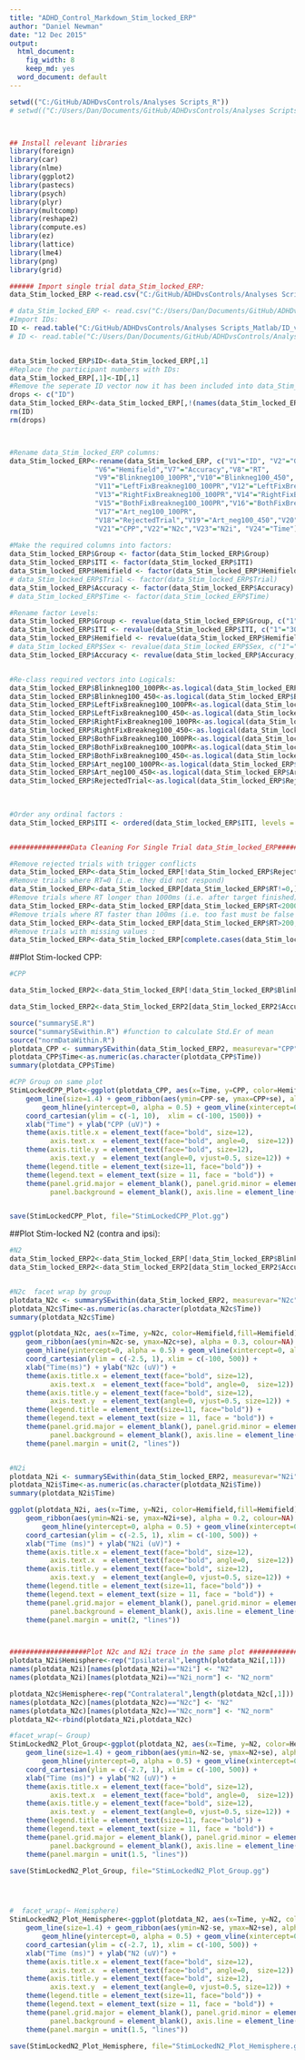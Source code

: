 ```yaml
---
title: "ADHD_Control_Markdown_Stim_locked_ERP"
author: "Daniel Newman"
date: "12 Dec 2015"
output:
  html_document:
    fig_width: 8
    keep_md: yes
  word_document: default
---
```




```r

setwd(("C:/GitHub/ADHDvsControls/Analyses Scripts_R"))
# setwd(("C:/Users/Dan/Documents/GitHub/ADHDvsControls/Analyses Scripts_R"))



## Install relevant libraries 
library(foreign)
library(car)
library(nlme)
library(ggplot2)
library(pastecs)
library(psych)
library(plyr)
library(multcomp)
library(reshape2)
library(compute.es)
library(ez)
library(lattice)
library(lme4)
library(png)
library(grid)

###### Import single trial data_Stim_locked_ERP:
data_Stim_locked_ERP <-read.csv("C:/GitHub/ADHDvsControls/Analyses Scripts_Matlab/master_matrix_R_Stim_locked_ERP.csv", header=FALSE)

# data_Stim_locked_ERP <- read.csv("C:/Users/Dan/Documents/GitHub/ADHDvsControls/Analyses Scripts_Matlab/master_matrix_R_Stim_locked_ERP.csv", header=FALSE)
#Import IDs:
ID <- read.table("C:/GitHub/ADHDvsControls/Analyses Scripts_Matlab/ID_vector_Stim_locked_ERP.csv", quote="\"")
# ID <- read.table("C:/Users/Dan/Documents/GitHub/ADHDvsControls/Analyses Scripts_Matlab/ID_vector_Stim_locked_ERP.csv", quote="\"")


data_Stim_locked_ERP$ID<-data_Stim_locked_ERP[,1]
#Replace the participant numbers with IDs:
data_Stim_locked_ERP[,1]<-ID[,1]
#Remove the seperate ID vector now it has been included into data_Stim_locked_ERP dataframe
drops <- c("ID")
data_Stim_locked_ERP<-data_Stim_locked_ERP[,!(names(data_Stim_locked_ERP) %in% drops)]
rm(ID)
rm(drops)



#Rename data_Stim_locked_ERP columns:
data_Stim_locked_ERP<-rename(data_Stim_locked_ERP, c("V1"="ID", "V2"="Group","V3"="TotalTrialNumber","V4"="Trial","V5"="ITI",
                     "V6"="Hemifield","V7"="Accuracy","V8"="RT",
                     "V9"="Blinkneg100_100PR","V10"="Blinkneg100_450",
                     "V11"="LeftFixBreakneg100_100PR","V12"="LeftFixBreakneg100_450",
                     "V13"="RightFixBreakneg100_100PR","V14"="RightFixBreakneg100_450",
                     "V15"="BothFixBreakneg100_100PR","V16"="BothFixBreakneg100_450",
                     "V17"="Art_neg100_100PR",
                     "V18"="RejectedTrial","V19"="Art_neg100_450","V20"="PupilDiameter",
                     "V21"="CPP","V22"="N2c","V23"="N2i", "V24"="Time")) #, "V30"="Time"
             
#Make the required columns into factors:
data_Stim_locked_ERP$Group <- factor(data_Stim_locked_ERP$Group)
data_Stim_locked_ERP$ITI <- factor(data_Stim_locked_ERP$ITI)
data_Stim_locked_ERP$Hemifield <- factor(data_Stim_locked_ERP$Hemifield)
# data_Stim_locked_ERP$Trial <- factor(data_Stim_locked_ERP$Trial)
data_Stim_locked_ERP$Accuracy <- factor(data_Stim_locked_ERP$Accuracy)
# data_Stim_locked_ERP$Time <- factor(data_Stim_locked_ERP$Time)

#Rename factor Levels:
data_Stim_locked_ERP$Group <- revalue(data_Stim_locked_ERP$Group, c("1"="ADHD", "2"="Control"))
data_Stim_locked_ERP$ITI <- revalue(data_Stim_locked_ERP$ITI, c("1"="3060ms", "2"="5170ms", "3"="7290ms"))
data_Stim_locked_ERP$Hemifield <- revalue(data_Stim_locked_ERP$Hemifield, c("1"="Left", "2"="Right"))
# data_Stim_locked_ERP$Sex <- revalue(data_Stim_locked_ERP$Sex, c("1"="Male", "2"="Female"))
data_Stim_locked_ERP$Accuracy <- revalue(data_Stim_locked_ERP$Accuracy, c("1"="Hit", "0"="Miss"))


#Re-class required vectors into Logicals:
data_Stim_locked_ERP$Blinkneg100_100PR<-as.logical(data_Stim_locked_ERP$Blinkneg100_100PR)
data_Stim_locked_ERP$Blinkneg100_450<-as.logical(data_Stim_locked_ERP$Blinkneg100_450)
data_Stim_locked_ERP$LeftFixBreakneg100_100PR<-as.logical(data_Stim_locked_ERP$LeftFixBreakneg100_100PR)
data_Stim_locked_ERP$LeftFixBreakneg100_450<-as.logical(data_Stim_locked_ERP$LeftFixBreakneg100_450)
data_Stim_locked_ERP$RightFixBreakneg100_100PR<-as.logical(data_Stim_locked_ERP$RightFixBreakneg100_100PR)
data_Stim_locked_ERP$RightFixBreakneg100_450<-as.logical(data_Stim_locked_ERP$RightFixBreakneg100_450)
data_Stim_locked_ERP$BothFixBreakneg100_100PR<-as.logical(data_Stim_locked_ERP$BothFixBreakneg100_100PR)
data_Stim_locked_ERP$BothFixBreakneg100_100PR<-as.logical(data_Stim_locked_ERP$BothFixBreakneg100_100PR)
data_Stim_locked_ERP$BothFixBreakneg100_450<-as.logical(data_Stim_locked_ERP$BothFixBreakneg100_450)
data_Stim_locked_ERP$Art_neg100_100PR<-as.logical(data_Stim_locked_ERP$Art_neg100_100PR)
data_Stim_locked_ERP$Art_neg100_450<-as.logical(data_Stim_locked_ERP$Art_neg100_450)
data_Stim_locked_ERP$RejectedTrial<-as.logical(data_Stim_locked_ERP$RejectedTrial)

                     
                     
#Order any ordinal factors :
data_Stim_locked_ERP$ITI <- ordered(data_Stim_locked_ERP$ITI, levels = c("3060ms", "5170ms", "7290ms"))  


###############Data Cleaning For Single Trial data_Stim_locked_ERP######################

#Remove rejected trials with trigger conflicts 
data_Stim_locked_ERP<-data_Stim_locked_ERP[!data_Stim_locked_ERP$RejectedTrial,]
#Remove trials where RT=0 (i.e. they did not respond)
data_Stim_locked_ERP<-data_Stim_locked_ERP[data_Stim_locked_ERP$RT!=0,]
#Remove trials where RT longer than 1000ms (i.e. after target finished)
data_Stim_locked_ERP<-data_Stim_locked_ERP[data_Stim_locked_ERP$RT<2000,]
#Remove trials where RT faster than 100ms (i.e. too fast must be false alarm)
data_Stim_locked_ERP<-data_Stim_locked_ERP[data_Stim_locked_ERP$RT>200,]
#Remove trials with missing values :
data_Stim_locked_ERP<-data_Stim_locked_ERP[complete.cases(data_Stim_locked_ERP),] 


```



##Plot Stim-locked CPP:

```r

#CPP

data_Stim_locked_ERP2<-data_Stim_locked_ERP[!data_Stim_locked_ERP$Blinkneg100_100PR & !data_Stim_locked_ERP$LeftFixBreakneg100_100PR & !data_Stim_locked_ERP$RightFixBreakneg100_100PR & !data_Stim_locked_ERP$Art_neg100_100PR & !data_Stim_locked_ERP$BothFixBreakneg100_100PR, ]

data_Stim_locked_ERP2<-data_Stim_locked_ERP2[data_Stim_locked_ERP2$Accuracy=="Hit",]

source("summarySE.R") 
source("summarySEwithin.R") #function to calculate Std.Er of mean
source("normDataWithin.R")
plotdata_CPP <- summarySEwithin(data_Stim_locked_ERP2, measurevar="CPP", betweenvars=c("Group"), withinvars=c("Time", "Hemifield"), idvar="ID")
plotdata_CPP$Time<-as.numeric(as.character(plotdata_CPP$Time))
summary(plotdata_CPP$Time)

#CPP Group on same plot
StimLockedCPP_Plot<-ggplot(plotdata_CPP, aes(x=Time, y=CPP, color=Hemifield,fill=Hemifield, linetype=Group)) + 
    geom_line(size=1.4) + geom_ribbon(aes(ymin=CPP-se, ymax=CPP+se), alpha = 0.3, colour=NA) + #geom_errorbar(aes(ymin=CPP-se, ymax=CPP+se), alpha = 0.1) +  
        geom_hline(yintercept=0, alpha = 0.5) + geom_vline(xintercept=0, alpha = 0.5) +   
    coord_cartesian(ylim = c(-1, 10),  xlim = c(-100, 1500)) +
    xlab("Time") + ylab("CPP (uV)") +
    theme(axis.title.x = element_text(face="bold", size=12),
          axis.text.x  = element_text(face="bold", angle=0,  size=12)) +
    theme(axis.title.y = element_text(face="bold", size=12),
          axis.text.y  = element_text(angle=0, vjust=0.5, size=12)) +
    theme(legend.title = element_text(size=11, face="bold")) +
    theme(legend.text = element_text(size = 11, face = "bold")) +
    theme(panel.grid.major = element_blank(), panel.grid.minor = element_blank(), 
          panel.background = element_blank(), axis.line = element_line(colour = "black"))


save(StimLockedCPP_Plot, file="StimLockedCPP_Plot.gg")

```

##Plot Stim-locked N2 (contra and ipsi):

```r


#N2
data_Stim_locked_ERP2<-data_Stim_locked_ERP[!data_Stim_locked_ERP$Blinkneg100_450 & !data_Stim_locked_ERP$LeftFixBreakneg100_450 & !data_Stim_locked_ERP$RightFixBreakneg100_450 & !data_Stim_locked_ERP$Art_neg100_450 & !data_Stim_locked_ERP$BothFixBreakneg100_450, ]
data_Stim_locked_ERP2<-data_Stim_locked_ERP2[data_Stim_locked_ERP2$Accuracy=="Hit",]


#N2c  facet wrap by group
plotdata_N2c <- summarySEwithin(data_Stim_locked_ERP2, measurevar="N2c", betweenvars=c("Group"), withinvars=c("Time", "Hemifield"), idvar="ID")
plotdata_N2c$Time<-as.numeric(as.character(plotdata_N2c$Time))
summary(plotdata_N2c$Time)

ggplot(plotdata_N2c, aes(x=Time, y=N2c, color=Hemifield,fill=Hemifield)) + geom_line(size=1.4) + 
    geom_ribbon(aes(ymin=N2c-se, ymax=N2c+se), alpha = 0.3, colour=NA) +
    geom_hline(yintercept=0, alpha = 0.5) + geom_vline(xintercept=0, alpha = 0.5) +   
    coord_cartesian(ylim = c(-2.5, 1), xlim = c(-100, 500)) +
    xlab("Time(ms)") + ylab("N2c (uV)") +
    theme(axis.title.x = element_text(face="bold", size=12),
          axis.text.x  = element_text(face="bold", angle=0,  size=12)) +
    theme(axis.title.y = element_text(face="bold", size=12),
          axis.text.y  = element_text(angle=0, vjust=0.5, size=12)) +
    theme(legend.title = element_text(size=11, face="bold")) +
    theme(legend.text = element_text(size = 11, face = "bold")) +
    theme(panel.grid.major = element_blank(), panel.grid.minor = element_blank(), 
          panel.background = element_blank(), axis.line = element_line(colour = "black")) + facet_wrap(~ Group) +
    theme(panel.margin = unit(2, "lines"))


#N2i 
plotdata_N2i <- summarySEwithin(data_Stim_locked_ERP2, measurevar="N2i", betweenvars=c("Group"), withinvars=c("Time", "Hemifield"), idvar="ID")
plotdata_N2i$Time<-as.numeric(as.character(plotdata_N2i$Time))
summary(plotdata_N2i$Time)

ggplot(plotdata_N2i, aes(x=Time, y=N2i, color=Hemifield,fill=Hemifield)) + geom_line(size=1.4) + 
    geom_ribbon(aes(ymin=N2i-se, ymax=N2i+se), alpha = 0.2, colour=NA) +
        geom_hline(yintercept=0, alpha = 0.5) + geom_vline(xintercept=0, alpha = 0.5) +   
    coord_cartesian(ylim = c(-2.5, 1), xlim = c(-100, 500)) +
    xlab("Time (ms)") + ylab("N2i (uV)") +
    theme(axis.title.x = element_text(face="bold", size=12),
          axis.text.x  = element_text(face="bold", angle=0,  size=12)) +
    theme(axis.title.y = element_text(face="bold", size=12),
          axis.text.y  = element_text(angle=0, vjust=0.5, size=12)) +
    theme(legend.title = element_text(size=11, face="bold")) +
    theme(legend.text = element_text(size = 11, face = "bold")) +
    theme(panel.grid.major = element_blank(), panel.grid.minor = element_blank(), 
          panel.background = element_blank(), axis.line = element_line(colour = "black")) + facet_wrap(~ Group) +
    theme(panel.margin = unit(2, "lines"))



###################Plot N2c and N2i trace in the same plot #####################
plotdata_N2i$Hemisphere<-rep("Ipsilateral",length(plotdata_N2i[,1]))
names(plotdata_N2i)[names(plotdata_N2i)=="N2i"] <- "N2"
names(plotdata_N2i)[names(plotdata_N2i)=="N2i_norm"] <- "N2_norm"

plotdata_N2c$Hemisphere<-rep("Contralateral",length(plotdata_N2c[,1]))
names(plotdata_N2c)[names(plotdata_N2c)=="N2c"] <- "N2"
names(plotdata_N2c)[names(plotdata_N2c)=="N2c_norm"] <- "N2_norm"
plotdata_N2<-rbind(plotdata_N2i,plotdata_N2c)

#facet_wrap(~ Group)
StimLockedN2_Plot_Group<-ggplot(plotdata_N2, aes(x=Time, y=N2, color=Hemifield,fill=Hemifield, linetype=Hemisphere)) + 
    geom_line(size=1.4) + geom_ribbon(aes(ymin=N2-se, ymax=N2+se), alpha = 0.3, colour=NA) + 
        geom_hline(yintercept=0, alpha = 0.5) + geom_vline(xintercept=0, alpha = 0.5) +   
    coord_cartesian(ylim = c(-2.7, 1), xlim = c(-100, 500)) +
    xlab("Time (ms)") + ylab("N2 (uV)") +
    theme(axis.title.x = element_text(face="bold", size=12),
          axis.text.x  = element_text(face="bold", angle=0,  size=12)) +
    theme(axis.title.y = element_text(face="bold", size=12),
          axis.text.y  = element_text(angle=0, vjust=0.5, size=12)) +
    theme(legend.title = element_text(size=11, face="bold")) +
    theme(legend.text = element_text(size = 11, face = "bold")) +
    theme(panel.grid.major = element_blank(), panel.grid.minor = element_blank(), 
          panel.background = element_blank(), axis.line = element_line(colour = "black")) + facet_wrap(~ Group) +
    theme(panel.margin = unit(1.5, "lines"))

save(StimLockedN2_Plot_Group, file="StimLockedN2_Plot_Group.gg")




#  facet_wrap(~ Hemisphere)
StimLockedN2_Plot_Hemisphere<-ggplot(plotdata_N2, aes(x=Time, y=N2, color=Hemifield,fill=Hemifield, linetype=Group)) + 
    geom_line(size=1.4) + geom_ribbon(aes(ymin=N2-se, ymax=N2+se), alpha = 0.3, colour=NA) + 
        geom_hline(yintercept=0, alpha = 0.5) + geom_vline(xintercept=0, alpha = 0.5) +   
    coord_cartesian(ylim = c(-2.7, 1), xlim = c(-100, 500)) +
    xlab("Time (ms)") + ylab("N2 (uV)") +
    theme(axis.title.x = element_text(face="bold", size=12),
          axis.text.x  = element_text(face="bold", angle=0,  size=12)) +
    theme(axis.title.y = element_text(face="bold", size=12),
          axis.text.y  = element_text(angle=0, vjust=0.5, size=12)) +
    theme(legend.title = element_text(size=11, face="bold")) +
    theme(legend.text = element_text(size = 11, face = "bold")) +
    theme(panel.grid.major = element_blank(), panel.grid.minor = element_blank(), 
          panel.background = element_blank(), axis.line = element_line(colour = "black")) + facet_wrap(~ Hemisphere) +
    theme(panel.margin = unit(1.5, "lines"))

save(StimLockedN2_Plot_Hemisphere, file="StimLockedN2_Plot_Hemisphere.gg")


```


